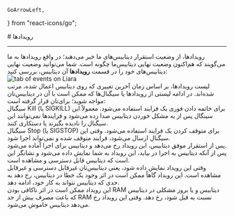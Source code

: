     GoArrowLeft,
} from "react-icons/go";

<Layout>
<Head>
<title>مستندات رویدادهای دیتابیس  - لیارا</title>
<meta property="og:title" content="مستندات خدمات رایانش ابری لیارا" />
<meta property="og:description" content="مستندات مربوط به رویدادهای یک دیتابیس و آشنایی با انواع آن"  />
</Head>
# رویدادها

<hr className="mb-2" />
رویدادها، از وضعیت استقرار دیتابیس‌های ما خبر می‌دهند؛ در واقع رویدادها به ما می‌گویند که هم‌اکنون وضعیت نهایی دیتابیس‌ما چگونه است. شما می‌توانید وضعیت نهایی دیتابیس‌های خود را در قسمت <b>رویدادها</b> آن دیتابیس، بررسی کنید:

<div className="h-4" />
<img src="https://media.liara.ir/docs/database-events.png" alt="tab of events on Liara"/>
<div className="h-4" />
لیست رویدادها، بر اساس زمان آخرین تغییری که روی دیتابیس اعمال شده، مرتب شده‌اند. در ادامه لیستی از رویدادها یا سیگنال‌ها که ممکن است با آن  در دیتابیس‌تان مواجه شوید؛ برای‌تان قرار گرفته است:

<Section id="sigkill" title="سیگنال Kill" />
سیگنال Kill (یا SIGKILL) برای خاتمه دادن فوری یک فرایند استفاده می‌شود. معمولاً این سینگال پس از به مشکل خوردن دیتابیس صدا زده می‌شود و فرایندها نمی‌توانند این سیگنال را نادیده بگیرند یا دستکاری کنند.

<Section id="sigstop" title="سیگنال Stop" />
سیگنال Stop (یا SIGSTOP) برای متوقف کردن یک فرایند استفاده می‌شود. وقتی این سیگنال ارسال می‌شود، فرایند متوقف شده و نمی‌تواند اجرا شود.


<Section id="start-app" title="رویداد در انتظار اجرا" />
پس از استقرار موفق دیتابیس، این رویداد رخ می‌دهد و دیتابیس برای اجرا آماده می‌شود.

<Section id="present-app" title="رویداد اجرا" />
پس از آنکه دیتابیس به اجرا در بیاید، این رویداد به شما نمایش داده می‌شود و نشانگر این است که دیتابیس قابل دسترسی و مشاهده است.

<Section id="turn-off-app" title="رویداد خاموش شدن دیتابیس" />
وقتی این رویداد نمایش داده شود، یعنی دیتابیس‌تان غیرقابل دسترسی و غیرقابل مشاهده است. این رویداد گاهاً ممکن است در اثر وجود یک خطا در دیتابیس، رخ دهد به حدی که دیتابیس نتواند به کار خود، ادامه دهد.

<Section id="high-ram-consumption" title="رویداد متوقف شدن دیتابیس در اثر مصرف زیاد RAM" />
این رویداد ممکن است در اثر ناکافی بودن RAM دیتابیس و یا بروز مشکلی در دیتابیس که باعث مصرف بیش از حد RAM نسبت به قبل شود، رخ دهد. وقتی این رویداد رخ می‌دهد دیتابیس خاموش می‌شود.





</Layout>